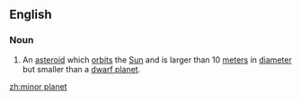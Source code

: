 ==English==

===Noun===
{{wikipedia}}
{{en-noun|sg=[[minor]] [[planet]]}}

# {{astronomy}} An [[asteroid]] which [[orbit]]s the [[Sun]] and is larger than 10 [[meter]]s in [[diameter]] but smaller than a [[dwarf planet]].

[[zh:minor planet]]